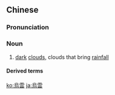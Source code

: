 {{also|乌云}}
==Chinese==
{{zh-forms|s=乌云}}

===Pronunciation===
{{zh-pron
|m=wūyún
|c=wu1 wan4
|mn=o͘-hûn
|cat=n
}}

===Noun===
{{zh-noun}}
# [[dark]] [[cloud]]s, clouds that bring [[rainfall]]

====Derived terms====
{{zh-der|烏雲密布}}

[[ko:烏雲]]
[[ja:烏雲]]